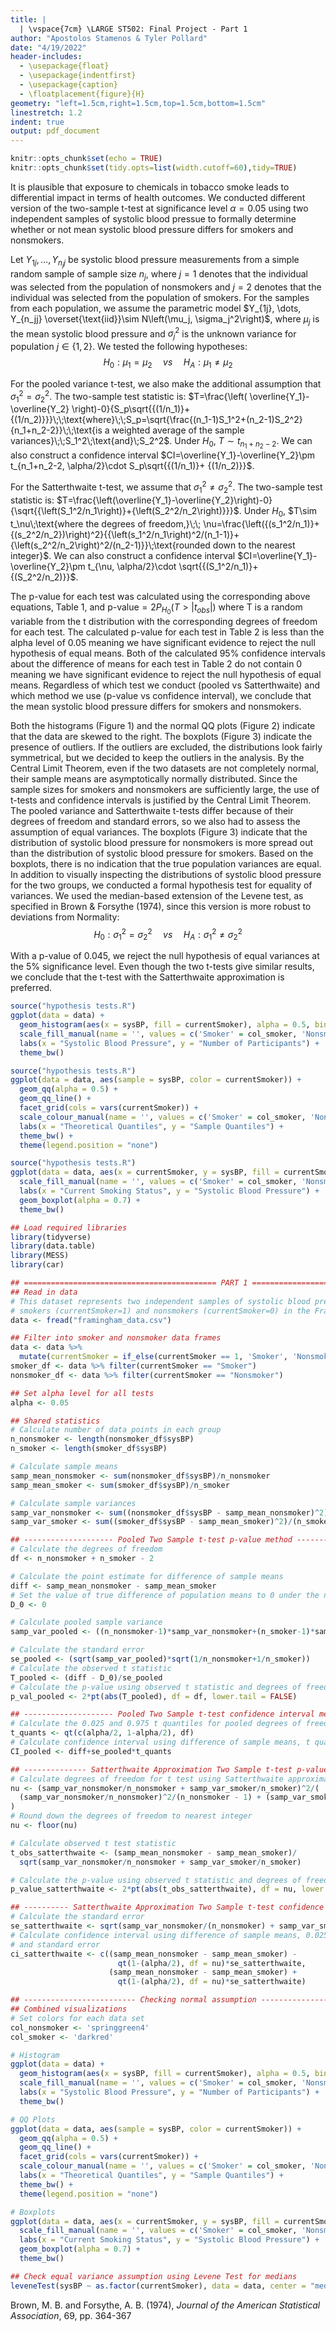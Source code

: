```yaml
---
title: |
  | \vspace{7cm} \LARGE ST502: Final Project - Part 1
author: "Apostolos Stamenos & Tyler Pollard"
date: "4/19/2022"
header-includes:
  - \usepackage{float}
  - \usepackage{indentfirst}
  - \usepackage{caption}
  - \floatplacement{figure}{H}
geometry: "left=1.5cm,right=1.5cm,top=1.5cm,bottom=1.5cm"
linestretch: 1.2
indent: true
output: pdf_document
---
```


```r
knitr::opts_chunk$set(echo = TRUE)
knitr::opts_chunk$set(tidy.opts=list(width.cutoff=60),tidy=TRUE)
```
\newpage

It is plausible that exposure to chemicals in tobacco smoke leads to differential impact in terms of health outcomes. We conducted different version of the two-sample t-test at significance level $\alpha=0.05$ using two independent samples of systolic blood pressue to formally determine whether or not mean systolic blood pressure differs for smokers and nonsmokers.

Let $Y_{1j}, \dots, Y_{n_jj}$ be systolic blood pressure measurements from a simple random sample of sample size $n_j$, where $j=1$ denotes that the individual was selected from the population of nonsmokers and $j=2$ denotes that the individual was selected from the population of smokers. For the samples from each population, we assume the parametric model $Y_{1j}, \dots, Y_{n_jj} \overset{\text{iid}}\sim N\left(\mu_j, \sigma_j^2\right)$, where $\mu_j$ is the mean systolic blood pressure and $\sigma_j^2$ is the unknown variance for population $j \in \{1, 2\}$. We tested the following hypotheses:
\vspace{-4mm}
$$H_0: \mu_1 = \mu_2\;\;\;\;\; vs \;\;\;\;\; H_A: \mu_1 \ne \mu_2$$
\vspace{-8mm}

For the pooled variance t-test, we also make the additional assumption that $\sigma_1^2=\sigma_2^2$. The two-sample test statistic is: $T=\frac{\left( \overline{Y_1}-\overline{Y_2} \right)-0}{S_p\sqrt{{(1/n_1)}+{(1/n_2)}}}\;\;\text{where}\;\;S_p=\sqrt{\frac{(n_1-1)S_1^2+(n_2-1)S_2^2}{n_1+n_2-2}}\;\;\text{is a weighted average of the sample variances}\;\;S_1^2\;\text{and}\;S_2^2$.
Under $H_0$, $T\sim t_{n_1+n_2-2}$. We can also construct a confidence interval $CI=\overline{Y_1}-\overline{Y_2}\pm t_{n_1+n_2-2, \alpha/2}\cdot S_p\sqrt{{(1/n_1)}+ {(1/n_2)}}$.

For the Satterthwaite t-test, we assume that $\sigma_1^2 \neq \sigma_2^2$. The two-sample test statistic is: $T=\frac{\left(\overline{Y_1}-\overline{Y_2}\right)-0}{\sqrt{{\left(S_1^2/n_1\right)}+{\left(S_2^2/n_2\right)}}}$. Under $H_0$, $T\sim t_\nu\;\text{where the degrees of freedom,}\;\; \nu=\frac{\left({(s_1^2/n_1)}+{(s_2^2/n_2})\right)^2}{{\left(s_1^2/n_1\right)^2/(n_1-1)}+{\left(s_2^2/n_2\right)^2/(n_2-1)}}\;\text{rounded down to the nearest integer}$. We can also construct a confidence interval $CI=\overline{Y_1}-\overline{Y_2}\pm t_{\nu, \alpha/2}\cdot \sqrt{{(S_1^2/n_1)}+{(S_2^2/n_2)}}$.

\vspace{-2mm}

\begin{table}[H]\begin{center}
\caption{{\bf Summary Statistics of two Samples}}\label{t:summary statistics}
\begin{tabular}{c|ccc} \hline
Group & Sample Size & Sample Mean & Sample Variance \\ \hline
Nonsmokers & $n_1$ = 225 & $\overline{y_1}$ = 137.22 & $s_1^2$ = 562.14  \\
Smokers & $n_2$ = 75 & $\overline{y_2}$ = 128.07 & $s_2^2$ =  352.21 \\ \hline
\end{tabular}
\end{center}
\end{table}

\vspace{-8mm}

The p-value for each test was calculated using the corresponding above equations, Table 1, and $\text{p-value} = 2P_{H_0}(T > |t_{obs}|)$ where T is a random variable from the t distribution with the corresponding degrees of freedom for each test. The calculated p-value for each test in Table 2 is less than the alpha level of 0.05 meaning we have significant evidence to reject the null hypothesis of equal means. Both of the calculated 95% confidence intervals about the difference of means for each test in Table 2 do not contain 0 meaning we have significant evidence to reject the null hypothesis of equal means. Regardless of which test we conduct (pooled vs Satterthwaite) and which method we use (p-value vs confidence interval), we conclude that the mean systolic blood pressure differs for smokers and nonsmokers.

\vspace{-2mm}

\begin{table}[H]\begin{center}
\caption{{\bf Summary of tests}}\label{t:summary}
\begin{tabular}{c|ccc|cc|c} \hline
Test & Point Estimate & SE & df & Test Statistic & p-value & Confidence Interval\\ \hline
Pooled Variance & 9.16 & 3.01 & 298 & 3.04 & 0.0026 & (3.23, 15.08) \\
Satterthwaite & 9.16 & 2.68 & 158 & 3.41 & 0.0008 & (3.86, 14.46) \\ \hline
\end{tabular}
\end{center}
\end{table}

\vspace{-8mm}

Both the histograms (Figure 1) and the normal QQ plots (Figure 2) indicate that the data are skewed to the right. The boxplots (Figure 3) indicate the presence of outliers. If the outliers are excluded, the distributions look fairly symmetrical, but we decided to keep the outliers in the analysis. By the Central Limit Theorem, even if the two datasets are not completely normal, their sample means are asymptotically normally distributed. Since the sample sizes for smokers and nonsmokers are sufficiently large, the use of t-tests and confidence intervals is justified by the Central Limit Theorem. 
The pooled variance and Satterthwaite t-tests differ because of their degrees of freedom and standard errors, so we also had to assess the assumption of equal variances. The boxplots (Figure 3) indicate that the distribution of systolic blood pressure for nonsmokers is more spread out than the distribution of systolic blood pressure for smokers. Based on the boxplots, there is no indication that the true population variances are equal. In addition to visually inspecting the distributions of systolic blood pressure for the two groups, we conducted a formal hypothesis test for equality of variances. We used the median-based extension of the Levene test, as specified in Brown & Forsythe (1974), since this version is more robust to deviations from Normality:
$$H_0:\sigma_1^2=\sigma_2^2\;\;\;\;\;vs\;\;\;\;\;H_A:\sigma_1^2 \ne \sigma_2^2$$
\vspace{-6mm}

With a p-value of 0.045, we reject the null hypothesis of equal variances at the 5% significance level. Even though the two t-tests give similar results, we conclude that the t-test with the Satterthwaite approximation is preferred.

\newpage
\section{Appendix A: Data Visualizations}\label{s:appendix a}

\captionof{figure}{\bf Histograms of systolic blood pressure for smokers and nonsmokers}
\label{f: hist}
```r
source("hypothesis tests.R")
ggplot(data = data) + 
  geom_histogram(aes(x = sysBP, fill = currentSmoker), alpha = 0.5, bins = 20) +
  scale_fill_manual(name = '', values = c('Smoker' = col_smoker, 'Nonsmoker' = col_nonsmoker)) +
  labs(x = "Systolic Blood Pressure", y = "Number of Participants") +
  theme_bw()
```

\captionof{figure}{\bf Normal QQ plots of systolic blood pressure for smokers and nonsmokers}
\label{f: qq}
```r
source("hypothesis tests.R")
ggplot(data = data, aes(sample = sysBP, color = currentSmoker)) + 
  geom_qq(alpha = 0.5) +
  geom_qq_line() +
  facet_grid(cols = vars(currentSmoker)) +
  scale_colour_manual(name = '', values = c('Smoker' = col_smoker, 'Nonsmoker' = col_nonsmoker)) +
  labs(x = "Theoretical Quantiles", y = "Sample Quantiles") +
  theme_bw() +
  theme(legend.position = "none")
```

\newpage
\captionof{figure}{\bf Boxplots of systolic blood pressure for smokers and nonsmokers}
\label{f: boxplots}
```r
source("hypothesis tests.R")
ggplot(data = data, aes(x = currentSmoker, y = sysBP, fill = currentSmoker)) + 
  scale_fill_manual(name = '', values = c('Smoker' = col_smoker, 'Nonsmoker' = col_nonsmoker)) +
  labs(x = "Current Smoking Status", y = "Systolic Blood Pressure") +
  geom_boxplot(alpha = 0.7) +
  theme_bw()
```

\newpage
\section{Appendix B: R Code}\label{s:appendix b}
``` r
## Load required libraries
library(tidyverse)
library(data.table)
library(MESS)
library(car)

## =========================================== PART 1 ===============================================
## Read in data
# This dataset represents two independent samples of systolic blood pressure (sysBP) for 
# smokers (currentSmoker=1) and nonsmokers (currentSmoker=0) in the Framingham heart study
data <- fread("framingham_data.csv")

## Filter into smoker and nonsmoker data frames
data <- data %>% 
  mutate(currentSmoker = if_else(currentSmoker == 1, 'Smoker', 'Nonsmoker'))
smoker_df <- data %>% filter(currentSmoker == "Smoker")
nonsmoker_df <- data %>% filter(currentSmoker == "Nonsmoker")

## Set alpha level for all tests
alpha <- 0.05

## Shared statistics
# Calculate number of data points in each group
n_nonsmoker <- length(nonsmoker_df$sysBP)
n_smoker <- length(smoker_df$sysBP)

# Calculate sample means
samp_mean_nonsmoker <- sum(nonsmoker_df$sysBP)/n_nonsmoker
samp_mean_smoker <- sum(smoker_df$sysBP)/n_smoker

# Calculate sample variances
samp_var_nonsmoker <- sum((nonsmoker_df$sysBP - samp_mean_nonsmoker)^2)/(n_nonsmoker - 1)
samp_var_smoker <- sum((smoker_df$sysBP - samp_mean_smoker)^2)/(n_smoker - 1)

## -------------------- Pooled Two Sample t-test p-value method -----------------------------
# Calculate the degrees of freedom
df <- n_nonsmoker + n_smoker - 2

# Calculate the point estimate for difference of sample means
diff <- samp_mean_nonsmoker - samp_mean_smoker
# Set the value of true difference of population means to 0 under the null hypothesis
D_0 <- 0

# Calculate pooled sample variance
samp_var_pooled <- ((n_nonsmoker-1)*samp_var_nonsmoker+(n_smoker-1)*samp_var_smoker)/df

# Calculate the standard error 
se_pooled <- (sqrt(samp_var_pooled)*sqrt(1/n_nonsmoker+1/n_smoker))
# Calculate the observed t statistic
T_pooled <- (diff - D_0)/se_pooled
# Calculate the p-value using observed t statistic and degrees of freedom
p_val_pooled <- 2*pt(abs(T_pooled), df = df, lower.tail = FALSE)

## -------------------- Pooled Two Sample t-test confidence interval method -----------------
# Calculate the 0.025 and 0.975 t quantiles for pooled degrees of freedom
t_quants <- qt(c(alpha/2, 1-alpha/2), df)
# Calculate confidence interval using difference of sample means, t quantiles, and standard error
CI_pooled <- diff+se_pooled*t_quants

## -------------- Satterthwaite Approximation Two Sample t-test p-value method --------------
# Calculate degrees of freedom for t test using Satterthwaite approximation
nu <- (samp_var_nonsmoker/n_nonsmoker + samp_var_smoker/n_smoker)^2/(
  (samp_var_nonsmoker/n_nonsmoker)^2/(n_nonsmoker - 1) + (samp_var_smoker/n_smoker)^2/(n_smoker - 1)
)
# Round down the degrees of freedom to nearest integer
nu <- floor(nu)

# Calculate observed t test statistic
t_obs_satterthwaite <- (samp_mean_nonsmoker - samp_mean_smoker)/
  sqrt(samp_var_nonsmoker/n_nonsmoker + samp_var_smoker/n_smoker)

# Calculate the p-value using observed t statistic and degrees of freedom
p_value_satterthwaite <- 2*pt(abs(t_obs_satterthwaite), df = nu, lower.tail = FALSE)

## ---------- Satterthwaite Approximation Two Sample t-test confidence interval method ------
# Calculate the standard error
se_satterthwaite <- sqrt(samp_var_nonsmoker/(n_nonsmoker) + samp_var_smoker/(n_smoker))
# Calculate confidence interval using difference of sample means, 0.025 and 0.975 t quantiles, 
# and standard error
ci_satterthwaite <- c((samp_mean_nonsmoker - samp_mean_smoker) - 
                        qt(1-(alpha/2), df = nu)*se_satterthwaite,
                      (samp_mean_nonsmoker - samp_mean_smoker) + 
                        qt(1-(alpha/2), df = nu)*se_satterthwaite)

## ------------------------- Checking normal assumption ------------------------------------
## Combined visualizations
# Set colors for each data set
col_nonsmoker <- 'springgreen4'
col_smoker <- 'darkred'

# Histogram
ggplot(data = data) + 
  geom_histogram(aes(x = sysBP, fill = currentSmoker), alpha = 0.5, bins = 20) +
  scale_fill_manual(name = '', values = c('Smoker' = col_smoker, 'Nonsmoker' = col_nonsmoker)) +
  labs(x = "Systolic Blood Pressure", y = "Number of Participants") +
  theme_bw()

# QQ Plots
ggplot(data = data, aes(sample = sysBP, color = currentSmoker)) + 
  geom_qq(alpha = 0.5) +
  geom_qq_line() +
  facet_grid(cols = vars(currentSmoker)) +
  scale_colour_manual(name = '', values = c('Smoker' = col_smoker, 'Nonsmoker' = col_nonsmoker)) +
  labs(x = "Theoretical Quantiles", y = "Sample Quantiles") +
  theme_bw() +
  theme(legend.position = "none") 

# Boxplots
ggplot(data = data, aes(x = currentSmoker, y = sysBP, fill = currentSmoker)) + 
  scale_fill_manual(name = '', values = c('Smoker' = col_smoker, 'Nonsmoker' = col_nonsmoker)) +
  labs(x = "Current Smoking Status", y = "Systolic Blood Pressure") +
  geom_boxplot(alpha = 0.7) +
  theme_bw()

## Check equal variance assumption using Levene Test for medians
leveneTest(sysBP ~ as.factor(currentSmoker), data = data, center = "median")

```

\newpage
\begin{center}
\section{Bibliography}\label{s:bibliography}
\end{center}
Brown, M. B. and Forsythe, A. B. (1974), *Journal of the American Statistical Association*, 69, pp. 364-367
